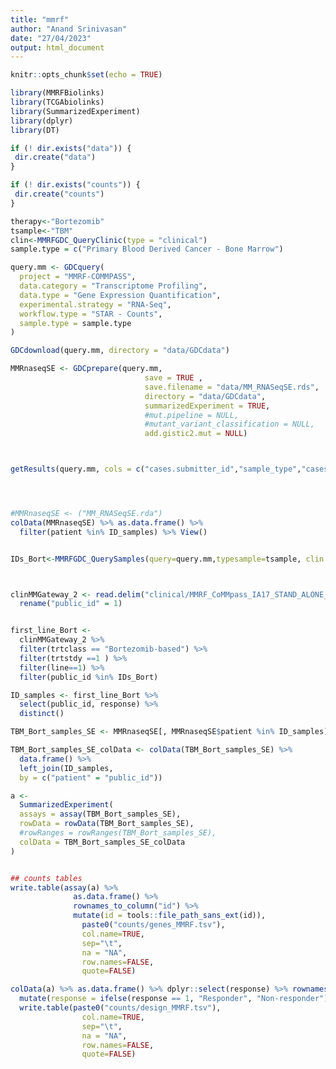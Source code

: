 ---
title: "mmrf"
author: "Anand Srinivasan"
date: "27/04/2023"
output: html_document
---

```{r setup, include=FALSE}
knitr::opts_chunk$set(echo = TRUE)

library(MMRFBiolinks)
library(TCGAbiolinks)
library(SummarizedExperiment)
library(dplyr)
library(DT)

if (! dir.exists("data")) {
 dir.create("data") 
}

if (! dir.exists("counts")) {
 dir.create("counts") 
}
```

```{r}
therapy<-"Bortezomib" 
tsample<-"TBM"
clin<-MMRFGDC_QueryClinic(type = "clinical")
sample.type = c("Primary Blood Derived Cancer - Bone Marrow")

query.mm <- GDCquery(
  project = "MMRF-COMMPASS",
  data.category = "Transcriptome Profiling",
  data.type = "Gene Expression Quantification",
  experimental.strategy = "RNA-Seq",
  workflow.type = "STAR - Counts",
  sample.type = sample.type
)

GDCdownload(query.mm, directory = "data/GDCdata")

MMRnaseqSE <- GDCprepare(query.mm,
                              save = TRUE ,
                              save.filename = "data/MM_RNASeqSE.rds",
                              directory = "data/GDCdata",
                              summarizedExperiment = TRUE, 
                              #mut.pipeline = NULL,
                              #mutant_variant_classification = NULL,
                              add.gistic2.mut = NULL)



getResults(query.mm, cols = c("cases.submitter_id","sample_type","cases")) %>% datatable(options = list(scrollX = TRUE, keys = TRUE))




#MMRnaseqSE <- ("MM_RNASeqSE.rda")
colData(MMRnaseqSE) %>% as.data.frame() %>% 
  filter(patient %in% ID_samples) %>% View()


IDs_Bort<-MMRFGDC_QuerySamples(query=query.mm,typesample=tsample, clin.mm=clin,therapyname=therapy) #case 1



clinMMGateway_2 <- read.delim("clinical/MMRF_CoMMpass_IA17_STAND_ALONE_TRTRESP_V2.tsv") %>%
  rename("public_id" = 1)


first_line_Bort <-
  clinMMGateway_2 %>% 
  filter(trtclass == "Bortezomib-based") %>%
  filter(trtstdy ==1 ) %>%
  filter(line==1) %>%
  filter(public_id %in% IDs_Bort)

ID_samples <- first_line_Bort %>%
  select(public_id, response) %>%
  distinct()

TBM_Bort_samples_SE <- MMRnaseqSE[, MMRnaseqSE$patient %in% ID_samples]

TBM_Bort_samples_SE_colData <- colData(TBM_Bort_samples_SE) %>% 
  data.frame() %>%
  left_join(ID_samples, 
  by = c("patient" = "public_id")) 

a <- 
  SummarizedExperiment(
  assays = assay(TBM_Bort_samples_SE),
  rowData = rowData(TBM_Bort_samples_SE),
  #rowRanges = rowRanges(TBM_Bort_samples_SE),
  colData = TBM_Bort_samples_SE_colData
)


## counts tables  
write.table(assay(a) %>% 
              as.data.frame() %>% 
              rownames_to_column("id") %>% 
              mutate(id = tools::file_path_sans_ext(id)),
                paste0("counts/genes_MMRF.tsv"),
                col.name=TRUE,
                sep="\t",
                na = "NA",
                row.names=FALSE,
                quote=FALSE)

colData(a) %>% as.data.frame() %>% dplyr::select(response) %>% rownames_to_column("SampleName") %>%
  mutate(response = ifelse(response == 1, "Responder", "Non-responder")) %>%
  write.table(paste0("counts/design_MMRF.tsv"),
                col.name=TRUE,
                sep="\t",
                na = "NA",
                row.names=FALSE,
                quote=FALSE)






```

